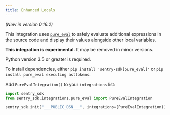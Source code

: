 ```yaml
---
title: Enhanced Locals
---
```


<!-- NOTE: Due to being in common, redirects are in vercel.json -->

_(New in version 0.16.2)_

This integration uses [`pure_eval`](https://github.com/alexmojaki/pure_eval) to safely evaluate additional expressions in the source code and display their values alongside other local variables.

**This integration is experimental.** It may be removed in minor versions.

Python version 3.5 or greater is required.

To install dependencies, either `pip install 'sentry-sdk[pure_eval]'` or `pip install pure_eval executing asttokens`.

Add `PureEvalIntegration()` to your `integrations` list:

```python
import sentry_sdk
from sentry_sdk.integrations.pure_eval import PureEvalIntegration

sentry_sdk.init("___PUBLIC_DSN___", integrations=[PureEvalIntegration()])
```
